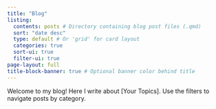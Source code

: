 ```yaml
---
title: "Blog"
listing:
  contents: posts # Directory containing blog post files (.qmd)
  sort: "date desc"
  type: default # Or 'grid' for card layout
  categories: true
  sort-ui: true
  filter-ui: true
page-layout: full
title-block-banner: true # Optional banner color behind title
---
```


Welcome to my blog! Here I write about [Your Topics]. Use the filters to navigate posts by category.